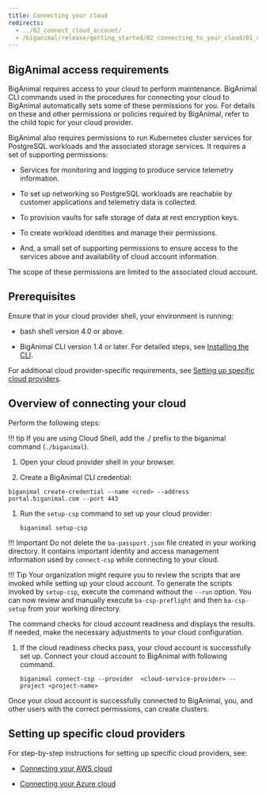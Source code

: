 ```yaml
---
title: Connecting your cloud
redirects:
  - ../02_connect_cloud_account/
  - /biganimal/release/getting_started/02_connecting_to_your_cloud/01_connecting_your_own_cloud
---
```






## BigAnimal access requirements

BigAnimal requires access to your cloud to perform maintenance. BigAnimal CLI commands used in the procedures for connecting your cloud to BigAnimal automatically sets some of these permissions for you. For details on these and other permissions or policies required by BigAnimal, refer to the child topic for your cloud provider.

BigAnimal also requires permissions to run Kubernetes cluster services for PostgreSQL workloads and the associated storage services. It requires a set of supporting permissions:

- Services for monitoring and logging to produce service telemetry information.

- To set up networking so PostgreSQL workloads are reachable by customer applications and telemetry data is collected.

- To provision vaults for safe storage of data at rest encryption keys.

- To create workload identities and manage their permissions.

- And, a small set of supporting permissions to ensure access to the services above and availability of cloud account information.

The scope of these permissions are limited to the associated cloud account. 

## Prerequisites

Ensure that in your cloud provider shell, your environment is running:

- bash shell version 4.0 or above.
      
- BigAnimal CLI version 1.4 or later. For detailed steps, see [Installing the CLI](/biganimal/latest/reference/cli/#installing-the-cli).

For additional cloud provider-specific requirements, see [Setting up specific cloud providers](#setting-up-specific-cloud-providers).

## Overview of connecting your cloud

Perform the following steps:

!!! tip
    If you are using Cloud Shell, add the ./ prefix to the biganimal command (`./biganimal`).
    
1. Open your cloud provider shell in your browser.

1.  Create a BigAnimal CLI credential:

   ```shell
   biganimal create-credential --name <cred> --address portal.biganimal.com --port 443
   ```

1. Run the `setup-csp` command to set up your cloud provider:

    ```shell
    biganimal setup-csp 
    ```
 !!! Important
     Do not delete the `ba-passport.json` file created in your working directory. It contains important identity and access management information used by `connect-csp` while connecting to your cloud.
 
 
 !!! Tip
     Your organization might require you to review the scripts that are invoked while setting up your cloud account. To generate the scripts invoked by `setup-csp`, execute the command without the `--run` option. You can now review and manually execute `ba-csp-preflight` and then `ba-csp-setup` from your working directory.

   The command checks for cloud account readiness and displays the results. If needed, make the necessary adjustments to your cloud configuration. 

1. If the cloud readiness checks pass, your cloud account is successfully set up. Connect your cloud account to BigAnimal with following command.
   ```shell
   biganimal connect-csp --provider  <cloud-service-provider> --project <project-name>
   ```
 Once your cloud account is successfully connected to BigAnimal, you, and other users with the correct permissions, can create clusters.

## Setting up specific cloud providers

For step-by-step instructions for setting up specific cloud providers, see:
- [Connecting your AWS cloud](connecting_aws)

- [Connecting your Azure cloud](connecting_azure)
